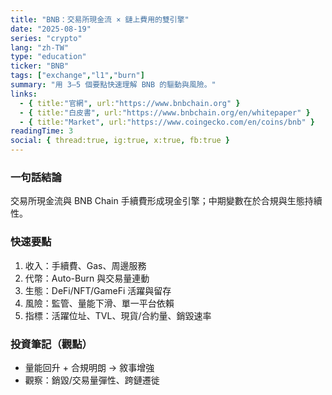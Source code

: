 ```yaml
---
title: "BNB：交易所現金流 × 鏈上費用的雙引擎"
date: "2025-08-19"
series: "crypto"
lang: "zh-TW"
type: "education"
ticker: "BNB"
tags: ["exchange","l1","burn"]
summary: "用 3–5 個要點快速理解 BNB 的驅動與風險。"
links:
  - { title:"官網", url:"https://www.bnbchain.org" }
  - { title:"白皮書", url:"https://www.bnbchain.org/en/whitepaper" }
  - { title:"Market", url:"https://www.coingecko.com/en/coins/bnb" }
readingTime: 3
social: { thread:true, ig:true, x:true, fb:true }
---
```



### 一句話結論
交易所現金流與 BNB Chain 手續費形成現金引擎；中期變數在於合規與生態持續性。

### 快速要點
1. 收入：手續費、Gas、周邊服務
2. 代幣：Auto-Burn 與交易量連動
3. 生態：DeFi/NFT/GameFi 活躍與留存
4. 風險：監管、量能下滑、單一平台依賴
5. 指標：活躍位址、TVL、現貨/合約量、銷毀速率

<EmbedTradingView symbol="BINANCE:BNBUSDT" />

### 投資筆記（觀點）
- 量能回升 + 合規明朗 → 敘事增強
- 觀察：銷毀/交易量彈性、跨鏈遷徙
